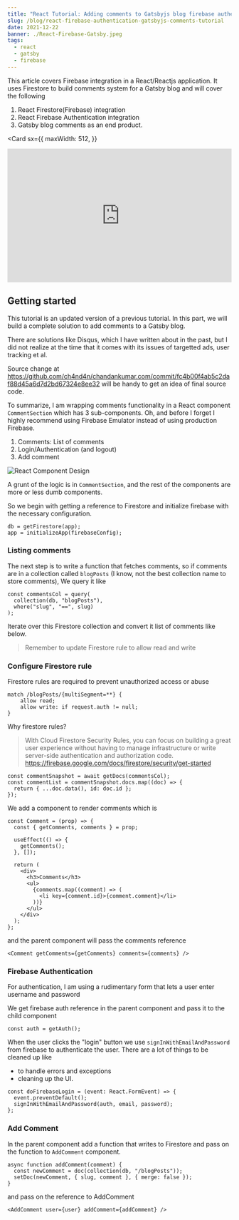 ```yaml
---
title: "React Tutorial: Adding comments to Gatsbyjs blog firebase authentication"
slug: /blog/react-firebase-authentication-gatsbyjs-comments-tutorial
date: 2021-12-22
banner: ./React-Firebase-Gatsby.jpeg
tags:
  - react
  - gatsby
  - firebase
---
```



This article covers Firebase integration in a React/Reactjs application. It uses
Firestore to build comments system for a Gatsby blog and will cover
the following

1. React Firestore(Firebase) integration
2. React Firebase Authentication integration
3. Gatsby blog comments as an end product.

<Card
  sx={{
    maxWidth: 512,
  }}
>
  <iframe
    width="100%"
    height="300px"
    src="https://www.youtube.com/embed/aJXzv9n5JI0"
    frameborder="0"
    allow="accelerometer; picture-in-picture"
    allowfullscreen
  ></iframe>
</Card>

## Getting started

This tutorial is an updated version of a previous tutorial.
In this part, we will build a complete solution to add comments
to a Gatsby blog.

There are solutions like Disqus, which I have written about in the past,
but I did not realize at the time that it comes with its issues of
targetted ads, user tracking et al.

Source change at https://github.com/ch4nd4n/chandankumar.com/commit/fc4b00f4ab5c2daf88d45a6d7d2bd67324e8ee32
will be handy to get an idea of final source code.

To summarize, I am wrapping comments functionality in a React component
`CommentSection` which has 3 sub-components. Oh, and before I forget
I highly recommend using Firebase Emulator instead of using
production Firebase.

1. Comments: List of comments
2. Login/Authentication (and logout)
3. Add comment

![React Component Design](./gatsby-firebase-auth.png)

A grunt of the logic is in `CommentSection`, and the rest of the
components are more or less dumb components.

So we begin with getting a reference to Firestore and initialize firebase with the necessary configuration.

```tsx
db = getFirestore(app);
app = initializeApp(firebaseConfig);
```

### Listing comments

The next step is to write a function that fetches comments, so
if comments are in a collection called `blogPosts` (I know, not
the best collection name to store comments), We query it like

```tsx
const commentsCol = query(
  collection(db, "blogPosts"),
  where("slug", "==", slug)
);
```

Iterate over this Firestore collection and convert it list of comments like below.

> Remember to update Firestore rule to allow read and write

### Configure Firestore rule

Firestore rules are required to prevent unauthorized access or abuse

```
match /blogPosts/{multiSegment=**} {
    allow read;
    allow write: if request.auth != null;
}
```

Why firestore rules?

> With Cloud Firestore Security Rules, you can focus on building
> a great user experience without having to manage infrastructure
> or write server-side authentication and authorization code.
> https://firebase.google.com/docs/firestore/security/get-started

```tsx
const commentSnapshot = await getDocs(commentsCol);
const commentList = commentSnapshot.docs.map((doc) => {
  return { ...doc.data(), id: doc.id };
});
```

We add a component to render comments which is

```tsx
const Comment = (prop) => {
  const { getComments, comments } = prop;

  useEffect(() => {
    getComments();
  }, []);

  return (
    <div>
      <h3>Comments</h3>
      <ul>
        {comments.map((comment) => (
          <li key={comment.id}>{comment.comment}</li>
        ))}
      </ul>
    </div>
  );
};
```

and the parent component will pass the comments reference

```tsx
<Comment getComments={getComments} comments={comments} />
```

### Firebase Authentication

For authentication, I am using a rudimentary form that lets a user enter
username and password

We get firebase auth reference in the parent component and pass it to
the child component

```tsx:title=comment-section.tsx
const auth = getAuth();
```

When the user clicks the "login" button we use `signInWithEmailAndPassword` from firebase
to authenticate the user. There are a lot of things to be cleaned up like

- to handle errors and exceptions
- cleaning up the UI.

```tsx:title=login.tsx
const doFirebaseLogin = (event: React.FormEvent) => {
  event.preventDefault();
  signInWithEmailAndPassword(auth, email, password);
};
```

### Add Comment

In the parent component add a function that writes to Firestore and
pass on the function to `AddComment` component.

```tsx:title=comment-section.tsx
async function addComment(comment) {
  const newComment = doc(collection(db, "/blogPosts"));
  setDoc(newComment, { slug, comment }, { merge: false });
}
```

and pass on the reference to AddComment

```tsx:title=comment-section.tsx
<AddComment user={user} addComment={addComment} />
```
